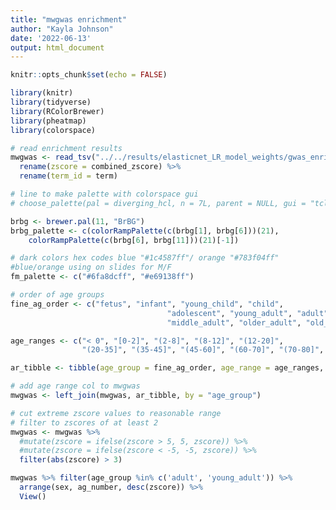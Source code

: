 ```yaml
---
title: "mwgwas enrichment"
author: "Kayla Johnson"
date: '2022-06-13'
output: html_document
---
```


```r
knitr::opts_chunk$set(echo = FALSE)

library(knitr)
library(tidyverse)
library(RColorBrewer)
library(pheatmap)
library(colorspace)
```

```r
# read enrichment results
mwgwas <- read_tsv("../../results/elasticnet_LR_model_weights/gwas_enrichment.tsv") %>% 
  rename(zscore = combined_zscore) %>% 
  rename(term_id = term)

# line to make palette with colorspace gui
# choose_palette(pal = diverging_hcl, n = 7L, parent = NULL, gui = "tcltk")

brbg <- brewer.pal(11, "BrBG")
brbg_palette <- c(colorRampPalette(c(brbg[1], brbg[6]))(21),
    colorRampPalette(c(brbg[6], brbg[11]))(21)[-1])

# dark colors hex codes blue "#1c4587ff"/ orange "#783f04ff"
#blue/orange using on slides for M/F
fm_palette <- c("#6fa8dcff", "#e69138ff")

# order of age groups
fine_ag_order <- c("fetus", "infant", "young_child", "child", 
                                   "adolescent", "young_adult", "adult", 
                                   "middle_adult", "older_adult", "old_adult", "elderly")

age_ranges <- c("< 0", "[0-2]", "(2-8]", "(8-12]", "(12-20]", 
                "(20-35]", "(35-45]", "(45-60]", "(60-70]", "(70-80]", "> 80")

ar_tibble <- tibble(age_group = fine_ag_order, age_range = age_ranges, ag_number = c(1:11))

# add age range col to mwgwas
mwgwas <- left_join(mwgwas, ar_tibble, by = "age_group")

# cut extreme zscore values to reasonable range
# filter to zscores of at least 2
mwgwas <- mwgwas %>% 
  #mutate(zscore = ifelse(zscore > 5, 5, zscore)) %>% 
  #mutate(zscore = ifelse(zscore < -5, -5, zscore)) %>% 
  filter(abs(zscore) > 3)
```

```r
mwgwas %>% filter(age_group %in% c('adult', 'young_adult')) %>% 
  arrange(sex, ag_number, desc(zscore)) %>% 
  View()
```



